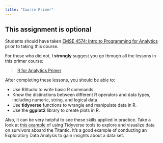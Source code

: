 ```yaml
---
title: "Course Primer"
---
```


## This assignment is optional

Students should have taken [EMSE 4574: Intro to Programming for Analytics](https://p4a.seas.gwu.edu/) prior to taking this course.

For those who did not, I **strongly** suggest you go through all the lessons in this primer course:

> [R for Analytics Primer](http://jhelvy.github.io/r4aPrimer/)

After completing these lessons, you should be able to:

 - Use RStudio to write basic R commands.
 - Know the distinctions between different R operators and data types, including numeric, string, and logical data.
 - Use **tidyverse** functions to wrangle and manipulate data in R.
 - Use the **ggplot2** library to create plots in R.

Also, it can be very helpful to see these skills applied in practice. Take a look at [this example](https://www.datacamp.com/community/tutorials/tidyverse-tutorial-r) of using Tidyverse tools to explore and visualize data on survivors aboard the Titantic. It's a good example of conducting an Exploratory Data Analysis to gain insights about a data set.
